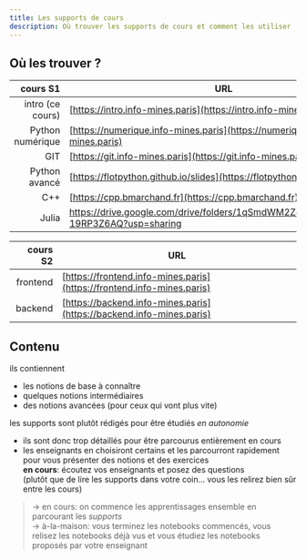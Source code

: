 ```yaml
---
title: Les supports de cours
description: Où trouver les supports de cours et comment les utiliser
---
```



<SidebarToggle />


## Où les trouver ?

<LabeledAnchor label="label-liste-cours" />

| cours S1 | URL |
|---:|---|
| intro (ce cours) | [https://intro.info-mines.paris](https://intro.info-mines.paris) |
| Python numérique | [https://numerique.info-mines.paris](https://numerique.info-mines.paris) |
| GIT | [https://git.info-mines.paris](https://git.info-mines.paris) |
| Python avancé | [https://flotpython.github.io/slides](https://flotpython.github.io/slides) |
| C++ | [https://cpp.bmarchand.fr](https://cpp.bmarchand.fr) |
| Julia | https://drive.google.com/drive/folders/1qSmdWM2Ze34PsVjGvCzLY5-19RP3Z6AQ?usp=sharing |

| cours S2 | URL |
|---:|---|
| frontend | [https://frontend.info-mines.paris](https://frontend.info-mines.paris) |
| backend | [https://backend.info-mines.paris](https://backend.info-mines.paris)

## Contenu

ils contiennent

* les notions de base à connaître
* quelques notions intermédiaires
* des notions avancées (pour ceux qui vont plus vite)

les supports sont plutôt rédigés pour être étudiés *en autonomie*

* ils sont donc trop détaillés pour être parcourus entièrement en cours
* les enseignants en choisiront certains et les parcourront rapidement pour vous présenter des notions et des exercices  
  **en cours**: écoutez vos enseignants et posez des questions  
  (plutôt que de lire les supports dans votre coin... vous les relirez bien sûr entre les cours)

> → en cours: on commence les apprentissages ensemble en parcourant les *supports*
> <br/>→ à-la-maison: vous terminez les notebooks commencés, vous relisez les notebooks déjà vus et vous étudiez les notebooks proposés par votre enseignant
